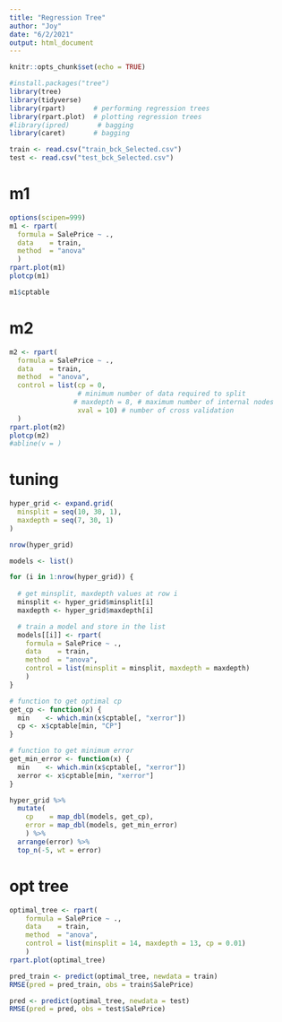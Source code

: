 ```yaml
---
title: "Regression Tree"
author: "Joy"
date: "6/2/2021"
output: html_document
---
```

```r
knitr::opts_chunk$set(echo = TRUE)
```
```r
#install.packages("tree")
library(tree)
library(tidyverse)
library(rpart)       # performing regression trees
library(rpart.plot)  # plotting regression trees
#library(ipred)       # bagging
library(caret)       # bagging

train <- read.csv("train_bck_Selected.csv")
test <- read.csv("test_bck_Selected.csv")
```
# m1
```r
options(scipen=999)
m1 <- rpart(
  formula = SalePrice ~ ., 
  data    = train,
  method  = "anova"
  )
rpart.plot(m1)
plotcp(m1)

m1$cptable

```
# m2
```r
m2 <- rpart(
  formula = SalePrice ~ ., 
  data    = train,
  method  = "anova",
  control = list(cp = 0, 
                 # minimum number of data required to split
                # maxdepth = 8, # maximum number of internal nodes
                 xval = 10) # number of cross validation
  )
rpart.plot(m2)
plotcp(m2)
#abline(v = )
```
# tuning
```r
hyper_grid <- expand.grid(
  minsplit = seq(10, 30, 1),
  maxdepth = seq(7, 30, 1)
)

nrow(hyper_grid)

models <- list()

for (i in 1:nrow(hyper_grid)) {
  
  # get minsplit, maxdepth values at row i
  minsplit <- hyper_grid$minsplit[i]
  maxdepth <- hyper_grid$maxdepth[i]

  # train a model and store in the list
  models[[i]] <- rpart(
    formula = SalePrice ~ .,
    data    = train,
    method  = "anova",
    control = list(minsplit = minsplit, maxdepth = maxdepth)
    )
}

# function to get optimal cp
get_cp <- function(x) {
  min    <- which.min(x$cptable[, "xerror"])
  cp <- x$cptable[min, "CP"] 
}

# function to get minimum error
get_min_error <- function(x) {
  min    <- which.min(x$cptable[, "xerror"])
  xerror <- x$cptable[min, "xerror"] 
}
```


```r
hyper_grid %>%
  mutate(
    cp    = map_dbl(models, get_cp),
    error = map_dbl(models, get_min_error)
    ) %>%
  arrange(error) %>%
  top_n(-5, wt = error)
```
# opt tree
```r
optimal_tree <- rpart(
    formula = SalePrice ~ .,
    data    = train,
    method  = "anova",
    control = list(minsplit = 14, maxdepth = 13, cp = 0.01)
    )
rpart.plot(optimal_tree)

pred_train <- predict(optimal_tree, newdata = train)
RMSE(pred = pred_train, obs = train$SalePrice)

pred <- predict(optimal_tree, newdata = test)
RMSE(pred = pred, obs = test$SalePrice)
```

